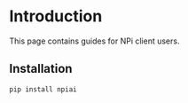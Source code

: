 
<Todo />

# Introduction

This page contains guides for NPi client users.

## Installation

```py
pip install npiai
```
